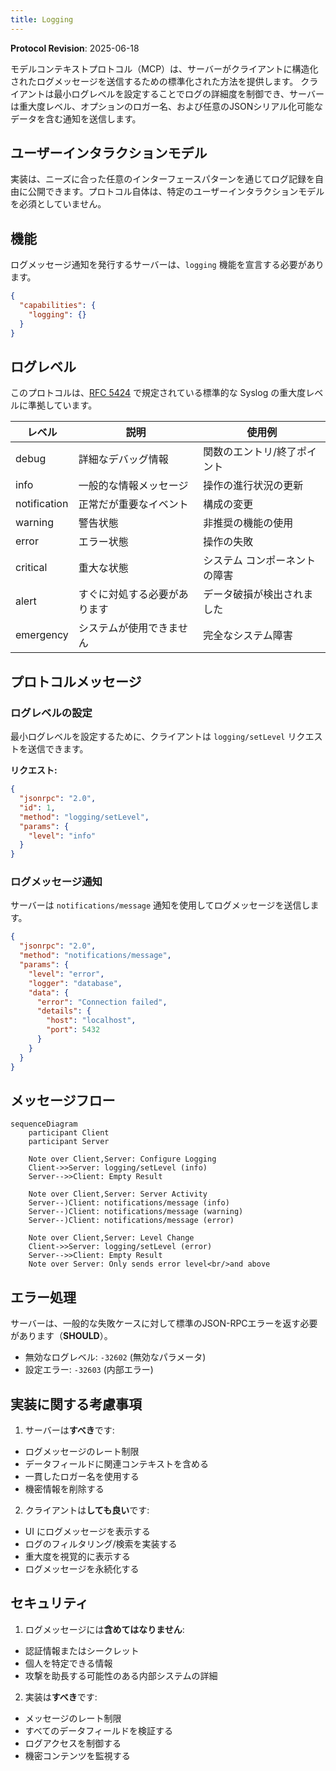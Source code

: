 ```yaml
---
title: Logging
---
```


<div id="enable-section-numbers" />

<Info>**Protocol Revision**: 2025-06-18</Info>

モデルコンテキストプロトコル（MCP）は、サーバーがクライアントに構造化されたログメッセージを送信するための標準化された方法を提供します。
クライアントは最小ログレベルを設定することでログの詳細度を制御でき、サーバーは重大度レベル、オプションのロガー名、および任意のJSONシリアル化可能なデータを含む通知を送信します。

## ユーザーインタラクションモデル

実装は、ニーズに合った任意のインターフェースパターンを通じてログ記録を自由に公開できます。プロトコル自体は、特定のユーザーインタラクションモデルを必須としていません。

## 機能

ログメッセージ通知を発行するサーバーは、`logging` 機能を宣言する必要があります。

```json
{
  "capabilities": {
    "logging": {}
  }
}
```

## ログレベル

このプロトコルは、[RFC 5424](https://datatracker.ietf.org/doc/html/rfc5424#section-6.2.1) で規定されている標準的な Syslog の重大度レベルに準拠しています。

| レベル | 説明 | 使用例 |
| --------- | -------------------------------- | -------------------------- |
| debug | 詳細なデバッグ情報 | 関数のエントリ/終了ポイント |
| info | 一般的な情報メッセージ | 操作の進行状況の更新 |
| notification | 正常だが重要なイベント | 構成の変更 |
| warning | 警告状態 | 非推奨の機能の使用 |
| error | エラー状態 | 操作の失敗 |
| critical | 重大な状態 | システム コンポーネントの障害 |
| alert | すぐに対処する必要があります | データ破損が検出されました |
| emergency | システムが使用できません | 完全なシステム障害 |

## プロトコルメッセージ

### ログレベルの設定

最小ログレベルを設定するために、クライアントは `logging/setLevel` リクエストを送信できます。

**リクエスト:**

```json
{
  "jsonrpc": "2.0",
  "id": 1,
  "method": "logging/setLevel",
  "params": {
    "level": "info"
  }
}
```

### ログメッセージ通知

サーバーは `notifications/message` 通知を使用してログメッセージを送信します。

```json
{
  "jsonrpc": "2.0",
  "method": "notifications/message",
  "params": {
    "level": "error",
    "logger": "database",
    "data": {
      "error": "Connection failed",
      "details": {
        "host": "localhost",
        "port": 5432
      }
    }
  }
}
```

## メッセージフロー

```mermaid
sequenceDiagram
    participant Client
    participant Server

    Note over Client,Server: Configure Logging
    Client->>Server: logging/setLevel (info)
    Server-->>Client: Empty Result

    Note over Client,Server: Server Activity
    Server--)Client: notifications/message (info)
    Server--)Client: notifications/message (warning)
    Server--)Client: notifications/message (error)

    Note over Client,Server: Level Change
    Client->>Server: logging/setLevel (error)
    Server-->>Client: Empty Result
    Note over Server: Only sends error level<br/>and above
```

## エラー処理

サーバーは、一般的な失敗ケースに対して標準のJSON-RPCエラーを返す必要があります（**SHOULD**）。

- 無効なログレベル: `-32602` (無効なパラメータ)
- 設定エラー: `-32603` (内部エラー)

## 実装に関する考慮事項

1. サーバーは**すべき**です:

  - ログメッセージのレート制限
  - データフィールドに関連コンテキストを含める
  - 一貫したロガー名を使用する
  - 機密情報を削除する

2. クライアントは**しても良い**です:

  - UI にログメッセージを表示する
  - ログのフィルタリング/検索を実装する
  - 重大度を視覚的に表示する
  - ログメッセージを永続化する

## セキュリティ

1. ログメッセージには**含めてはなりません**:

  - 認証情報またはシークレット
  - 個人を特定できる情報
  - 攻撃を助長する可能性のある内部システムの詳細

2. 実装は**すべき**です:

  - メッセージのレート制限
  - すべてのデータフィールドを検証する
  - ログアクセスを制御する
  - 機密コンテンツを監視する
